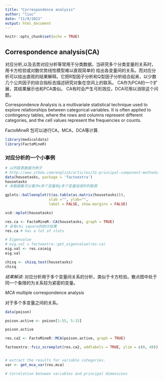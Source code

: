 ```yaml
---
title: "Correspondence analysis"
author: "liuc"
date: "11/9/2021"
output: html_document
---
```


```r
knitr::opts_chunk$set(echo = TRUE)
```

## Correspondence analysis(CA)

对应分析,以及去势对应分析等常用于分类数据，当研究多个分类变量的关系时，用卡方检验或对数优势线性模型难以直观简单的
给出各变量间的关系。而对应分析可以给出直观的结果解释。它把R型因子分析和Q型因子分析结合起来，以少数几个公共因子的综合指标去描述研究对象在空间上的联系。
CA作为PCA的一个扩展，其结果展示也和PCA类似。
CA有时会产生弓形效应，DCA可用以消除这个问题。

Correspondence Analysis is a multivariate statistical technique used to explore relationships between categorical variables. It is often applied to contingency tables, where the rows and columns represent different categories, and the cell values represent the frequencies or counts.

FactoMineR 包可以进行CA，MCA，DCA等计算.

```r
library(medicaldata)
library(FactoMineR)

```

### 对应分析的一个小事例

```r
# 以列联表数据为例子
# http://www.sthda.com/english/articles/31-principal-component-methods-in-r-practical-guide/113-ca-correspondence-analysis-in-r-essentials/
data(housetasks, package = 'factoextra')
housetasks
# 本数据集可以看作x多个变量和y多个变量组成的列联表

gplots::balloonplot(t(as.table(as.matrix(housetasks))),
                    xlab ="", ylab="",
                    label = FALSE, show.margins = FALSE)


```

```r
vcd::mplot(housetasks)
```

```r

res.ca <- FactoMineR::CA(housetasks, graph = TRUE)
# 会有chi square的统计结果
res.ca # has a lot of slots

```

```r
# Eigenvalue
# eig.val = factoextra::get_eigenvalue(res.ca)
eig.val <- res.ca$eig
eig.val
```


```r
chisq <- chisq.test(housetasks)
chisq
```

_结果解读_: 对应分析用于多个变量间关系的分析，类似于卡方检验。散点图中处于同一个象限的为关系较为紧密的变量。



*MCA* multiple correspondence analysis

对于多个多变量之间的关系。

```r
data(poison)

poison.active <- poison[1:55, 5:15]

poison.active
```


```r
res.ca2 <- FactoMineR::MCA(poison.active, graph = TRUE)

factoextra::fviz_screeplot(res.ca2, addlabels = TRUE, ylim = c(0, 40))


# extract the results for variable categories. 
var <- get_mca_var(res.mca)

# Correlation between variables and principal dimensions
```






